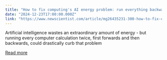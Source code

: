 ```yaml
---
title: "How to fix computing's AI energy problem: run everything backwards"
date: "2024-12-23T17:00:00.000Z"
link: "https://www.newscientist.com/article/mg26435231-300-how-to-fix-computings-ai-energy-problem-run-everything-backwards/?utm_campaign=RSS%7CNSNS&utm_source=NSNS&utm_medium=RSS&utm_content=technology"
---
```


Artificial intelligence wastes an extraordinary amount of energy - but running every computer calculation twice, first forwards and then backwards, could drastically curb that problem

[Read more](https://www.newscientist.com/article/mg26435231-300-how-to-fix-computings-ai-energy-problem-run-everything-backwards/?utm_campaign=RSS%7CNSNS&utm_source=NSNS&utm_medium=RSS&utm_content=technology)
